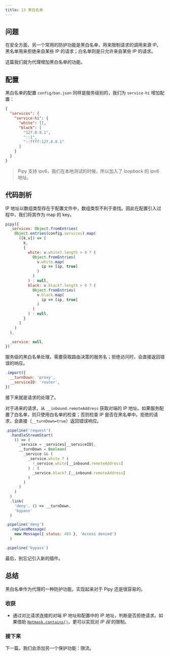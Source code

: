 ```yaml
---
title: 13 黑白名单
---
```


## 问题

在安全方面，另一个常用的防护功能是黑白名单，用来限制请求的调用来源 IP。黑名单用来拒绝来自某些 IP 的请求；白名单则是只允许来自某些 IP 的请求。

这篇我们就为代理增加黑白名单的功能。

## 配置

黑白名单的配置 `config/ban.json` 同样是服务级别的，我们为 `service-hi` 增加配置：

```json
{
  "services": {
    "service-hi": {
      "white": [],
      "black": [
        "127.0.0.1",
        "::1",
        "::ffff:127.0.0.1"
      ]
    }
  }
}
```

> Pipy 支持 ipv6，我们在本地测试的时候，所以加入了 *loopback* 的 ipv6 地址。

## 代码剖析

IP 地址以数组类型存在于配置文件中，数组类型不利于查找。因此在配置引入过程中，我们将其作为 map 的 key。

```javascript
pipy({
  _services: Object.fromEntries(
    Object.entries(config.services).map(
      ([k,v]) => [
        k,
        {
          white: v.white?.length > 0 ? (
            Object.fromEntries(
              v.white.map(
                ip => [ip, true]
              )
            )
          ) : null,
          black: v.black?.length > 0 ? (
            Object.fromEntries(
              v.black.map(
                ip => [ip, true]
              )
            )
          ) : null,
        }
      ]
    )
  ),

  _service: null,
})
```

服务级的黑白名单处理，需要获取路由决策的服务名；拒绝访问时，会直接返回错误的响应。

```javascript
.import({
  __turnDown: 'proxy',
  __serviceID: 'router',
})
```

接下来就是请求的处理了。

对于进来的请求，从 `__inbound.remoteAddress` 获取对端的 IP 地址。如果服务配置了白名单，则只使用白名单的检查；否则检查 IP 是否在黑名单中。拒绝的请求，会直接（`__turnDown=true`）返回错误响应。

```javascript
.pipeline('request')
  .handleStreamStart(
    () => (
      _service = _services[__serviceID],
      __turnDown = Boolean(
        _service && (
          _service.white ? (
            !_service.white[__inbound.remoteAddress]
          ) : (
            _service.black?.[__inbound.remoteAddress]
          )
        )
      )
    )
  )
  .link(
    'deny', () => __turnDown,
    'bypass'
  )

.pipeline('deny')
  .replaceMessage(
    new Message({ status: 403 }, 'Access denied')
  )

.pipeline('bypass')  
```

最后，别忘记引入新的插件。

## 总结

黑白名单作为代理的一种防护功能，实现起来对于 Pipy 还是很容易的。

### 收获

* 通过对比请求连接的对端 IP 地址和配置中的 IP 地址，判断是否拒绝请求。如果借助 [`Netmask.contains()`](/reference/Netmask/contains)，更可以实现对 *IP 段* 的限制。

### 接下来

下一篇，我们会添加另一个保护功能：限流。